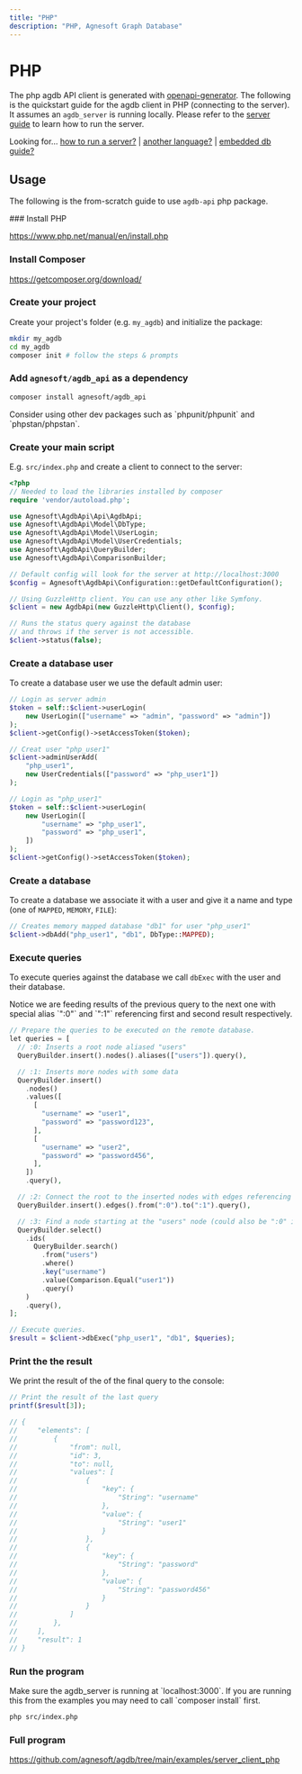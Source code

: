 ```yaml
---
title: "PHP"
description: "PHP, Agnesoft Graph Database"
---
```



# PHP

The php agdb API client is generated with [openapi-generator](https://github.com/OpenAPITools/openapi-generator/blob/master/docs/generators/php.md). The following is the quickstart guide for the agdb client in PHP (connecting to the server). It assumes an `agdb_server` is running locally. Please refer to the [server guide](/docs/guides/how-to-run-server) to learn how to run the server.

Looking for... [how to run a server?](/docs/guides/how-to-run-server) | [another language?](/api-docs/openapi) | [embedded db guide?](/docs/guides/quickstart)

## Usage

The following is the from-scratch guide to use `agdb-api` php package.

<Steps>
### Install PHP

https://www.php.net/manual/en/install.php

### Install Composer

https://getcomposer.org/download/

### Create your project

Create your project's folder (e.g. `my_agdb`) and initialize the package:

```bash
mkdir my_agdb
cd my_agdb
composer init # follow the steps & prompts
```

### Add `agnesoft/agdb_api` as a dependency

```bash
composer install agnesoft/agdb_api
```

<Callout>
    Consider using other dev packages such as `phpunit/phpunit` and
    `phpstan/phpstan`.
</Callout>

### Create your main script

E.g. `src/index.php` and create a client to connect to the server:

```php
<?php
// Needed to load the libraries installed by composer
require 'vendor/autoload.php';

use Agnesoft\AgdbApi\Api\AgdbApi;
use Agnesoft\AgdbApi\Model\DbType;
use Agnesoft\AgdbApi\Model\UserLogin;
use Agnesoft\AgdbApi\Model\UserCredentials;
use Agnesoft\AgdbApi\QueryBuilder;
use Agnesoft\AgdbApi\ComparisonBuilder;

// Default config will look for the server at http://localhost:3000
$config = Agnesoft\AgdbApi\Configuration::getDefaultConfiguration();

// Using GuzzleHttp client. You can use any other like Symfony.
$client = new AgdbApi(new GuzzleHttp\Client(), $config);

// Runs the status query against the database
// and throws if the server is not accessible.
$client->status(false);
```

### Create a database user

To create a database user we use the default admin user:

```php
// Login as server admin
$token = self::$client->userLogin(
    new UserLogin(["username" => "admin", "password" => "admin"])
);
$client->getConfig()->setAccessToken($token);

// Creat user "php_user1"
$client->adminUserAdd(
    "php_user1",
    new UserCredentials(["password" => "php_user1"])
);

// Login as "php_user1"
$token = self::$client->userLogin(
    new UserLogin([
        "username" => "php_user1",
        "password" => "php_user1",
    ])
);
$client->getConfig()->setAccessToken($token);
```

### Create a database

To create a database we associate it with a user and give it a name and type (one of `MAPPED`, `MEMORY`, `FILE`):

```php
// Creates memory mapped database "db1" for user "php_user1"
$client->dbAdd("php_user1", "db1", DbType::MAPPED);
```

### Execute queries

To execute queries against the database we call `dbExec` with the user and their database.

<Callout type="info">
    Notice we are feeding results of the previous query to the next one with
    special alias `":0"` and `":1"` referencing first and second result
    respectively.
</Callout>

```php
// Prepare the queries to be executed on the remote database.
let queries = [
  // :0: Inserts a root node aliased "users"
  QueryBuilder.insert().nodes().aliases(["users"]).query(),

  // :1: Inserts more nodes with some data
  QueryBuilder.insert()
    .nodes()
    .values([
      [
        "username" => "user1",
        "password" => "password123",
      ],
      [
        "username" => "user2",
        "password" => "password456",
      ],
    ])
    .query(),

  // :2: Connect the root to the inserted nodes with edges referencing both from previous queries
  QueryBuilder.insert().edges().from(":0").to(":1").query(),

  // :3: Find a node starting at the "users" node (could also be ":0" in this instance) with specific username
  QueryBuilder.select()
    .ids(
      QueryBuilder.search()
        .from("users")
        .where()
        .key("username")
        .value(Comparison.Equal("user1"))
        .query()
    )
    .query(),
];

// Execute queries.
$result = $client->dbExec("php_user1", "db1", $queries);
```

### Print the the result

We print the result of the of the final query to the console:

```php
// Print the result of the last query
printf($result[3]);

// {
//     "elements": [
//         {
//             "from": null,
//             "id": 3,
//             "to": null,
//             "values": [
//                 {
//                     "key": {
//                         "String": "username"
//                     },
//                     "value": {
//                         "String": "user1"
//                     }
//                 },
//                 {
//                     "key": {
//                         "String": "password"
//                     },
//                     "value": {
//                         "String": "password456"
//                     }
//                 }
//             ]
//         },
//     ],
//     "result": 1
// }
```

### Run the program

<Callout type="warning">
    Make sure the agdb_server is running at `localhost:3000`.
</Callout>

<Callout>
    If you are running this from the examples you may need to call `composer
    install` first.
</Callout>

```bash
php src/index.php
```

### Full program

https://github.com/agnesoft/agdb/tree/main/examples/server_client_php

</Steps>
